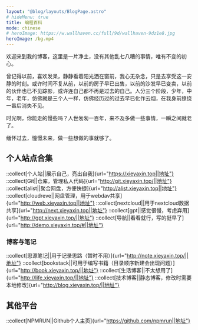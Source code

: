 ```yaml
---
layout: "@blog/layouts/BlogPage.astro"
# hideMenu: true
title: 编程百科
mode: chinese
# heroImage: https://w.wallhaven.cc/full/9d/wallhaven-9dz1e8.jpg
heroImage: /bg.mp4
---
```


欢迎来到我的博客，这里是一片净土，没有其他乱七八糟的事情，唯有不变的初心。

曾记得以前，喜欢发呆，静静看着阳光洒在窗前，我心无杂念，只是去享受这一安静的时刻。或许时间不复从前，以前的房子早已出售，以前的沙发早已变卖，以前的伙伴也已不见踪影，或许连自己都不再是过去的自己。人分三个阶段，少年，中年，老年，仿佛就是三个人一样，仿佛经历过的过去早已化作云烟，在我身前缭绕一番后消失不见。

时光啊，你能走的慢些吗？人世匆匆一百年，来不及多做一些事情，一瞬之间就老了。

缅怀过去，憧憬未来，做一些想做的事就够了。

## 个人站点合集

::collect[个人站||展示自己，亮出自我]{url="https://xieyaxin.top||地址"}
::collect[Git||仓库，管理私人代码]{url="http://git.xieyaxin.top/||地址"}
::collect[alist||聚合网盘，方便快捷]{url="http://alist.xieyaxin.top||地址"}
::collect[cloudreve||网盘管理，用于webdav共享]{url="http://web.xieyaxin.top||地址"}
::collect[nextcloud||用于nextcloud数据共享]{url="http://next.xieyaxin.top||地址"}
::collect[gpt||感觉很慢，考虑弃用]{url="http://gpt.xieyaxin.top/||地址"}
::collect[导航||看看就行，写的挺早了]{url="http://demo.xieyaxin.top/#||地址"}

### 博客与笔记

::collect[思源笔记||用于记录思路（暂时不用）]{url="http://note.xieyaxin.top/||地址"}
::collect[bookstack||可用于编写书籍（目录顺序新建会出现问题）]{url="http://book.xieyaxin.top/||地址"}
::collect[生活博客||不太想用了]{url="http://life.xieyaxin.top/||地址"}
::collect[技术博客||静态博客，修改时需要本地修改]{url="http://blog.xieyaxin.top/||地址"}

## 其他平台

::collect[NPMRUN||Github个人主页]{url="https://github.com/npmrun||地址"}

